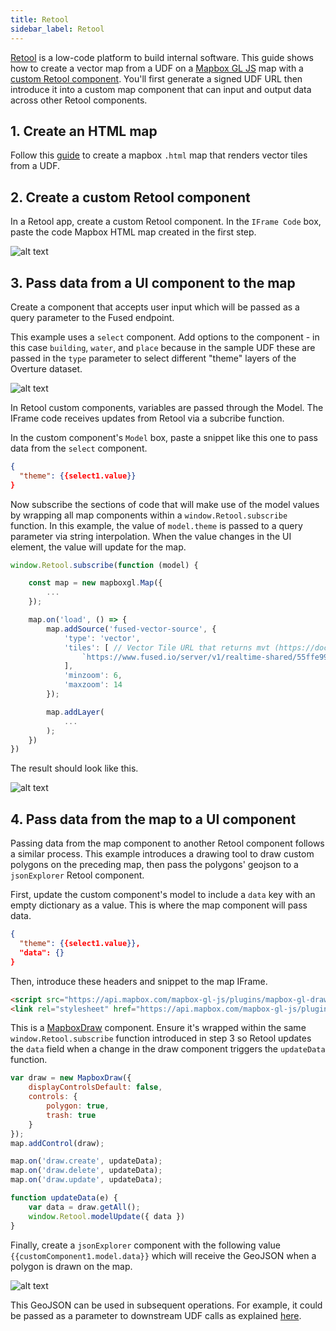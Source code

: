 ```yaml
---
title: Retool
sidebar_label: Retool
---
```


[Retool](https://retool.com/) is a low-code platform to build internal software. This guide shows how to create a vector map from a UDF on a [Mapbox GL JS](https://docs.mapbox.com/mapbox-gl-js/example/) map with a [custom Retool component](https://retool.com/components/custom-component). You'll first generate a signed UDF URL then introduce it into a custom map component that can input and output data across other Retool components.

## 1. Create an HTML map

Follow this [guide](/user-guide/out/mapbox/) to create a mapbox `.html` map that renders vector tiles from a UDF.

## 2. Create a custom Retool component

In a Retool app, create a custom Retool component. In the `IFrame Code` box, paste the code Mapbox HTML map created in the first step.

![alt text](https://fused-magic.s3.us-west-2.amazonaws.com/docs_assets/retool-1.png)

## 3. Pass data from a UI component to the map

Create a component that accepts user input which will be passed as a query parameter to the Fused endpoint.

This example uses a `select` component. Add options to the component - in this case `building`, `water`, and `place` because in the sample UDF these are passed in the `type` parameter to select different "theme" layers of the Overture dataset.

![alt text](https://fused-magic.s3.us-west-2.amazonaws.com/docs_assets/retool-2.png)

In Retool custom components, variables are passed through the Model. The IFrame code receives updates from Retool via a subcribe function.

In the custom component's `Model` box, paste a snippet like this one to pass data from the `select` component.

```json
{
  "theme": {{select1.value}}
}
```

Now subscribe the sections of code that will make use of the model values by wrapping all map components within a `window.Retool.subscribe` function. In this example, the value of `model.theme` is passed to a query parameter via string interpolation. When the value changes in the UI element, the value will update for the map.

```js
window.Retool.subscribe(function (model) {

    const map = new mapboxgl.Map({
        ...
    });

    map.on('load', () => {
        map.addSource('fused-vector-source', {
            'type': 'vector',
            'tiles': [ // Vector Tile URL that returns mvt (https://docs.mapbox.com/data/tilesets/guides/vector-tiles-standards/)
                `https://www.fused.io/server/v1/realtime-shared/55ffe996fc2bd635cde3beda7e2632005e228798a1ef333297240b86af7d12a4/run/tiles/{z}/{x}/{y}?dtype_out_vector=mvt&type=${model.theme}`
            ],
            'minzoom': 6,
            'maxzoom': 14
        });

        map.addLayer(
            ...
        );
    })
})
```

The result should look like this.

![alt text](https://fused-magic.s3.us-west-2.amazonaws.com/docs_assets/gifs/retool_in.gif)

## 4. Pass data from the map to a UI component

Passing data from the map component to another Retool component follows a similar process. This example introduces a drawing tool to draw custom polygons on the preceding map, then pass the polygons' geojson to a `jsonExplorer` Retool component.

First, update the custom component's model to include a `data` key with an empty dictionary as a value. This is where the map component will pass data.

```json
{
  "theme": {{select1.value}},
  "data": {}
}
```

Then, introduce these headers and snippet to the map IFrame.

```html
<script src="https://api.mapbox.com/mapbox-gl-js/plugins/mapbox-gl-draw/v1.2.1/mapbox-gl-draw.js"></script>
<link rel="stylesheet" href="https://api.mapbox.com/mapbox-gl-js/plugins/mapbox-gl-draw/v1.2.1/mapbox-gl-draw.css" type="text/css">
```

This is a [MapboxDraw](https://github.com/mapbox/mapbox-gl-draw) component. Ensure it's wrapped within the same `window.Retool.subscribe` function introduced in step 3 so Retool updates the `data` field when a change in the draw component triggers the `updateData` function.

```js
var draw = new MapboxDraw({
    displayControlsDefault: false,
    controls: {
        polygon: true,
        trash: true
    }
});
map.addControl(draw);

map.on('draw.create', updateData);
map.on('draw.delete', updateData);
map.on('draw.update', updateData);

function updateData(e) {
    var data = draw.getAll();
    window.Retool.modelUpdate({ data })
}
```

Finally, create a `jsonExplorer` component with the following value `{{customComponent1.model.data}}` which will receive the GeoJSON when a polygon is drawn on the map.

![alt text](https://fused-magic.s3.us-west-2.amazonaws.com/docs_assets/gifs/retool_out.gif)

This GeoJSON can be used in subsequent operations. For example, it could be passed as a parameter to downstream UDF calls as explained [here](/user-guide/out/http/#with-a-geojson).
